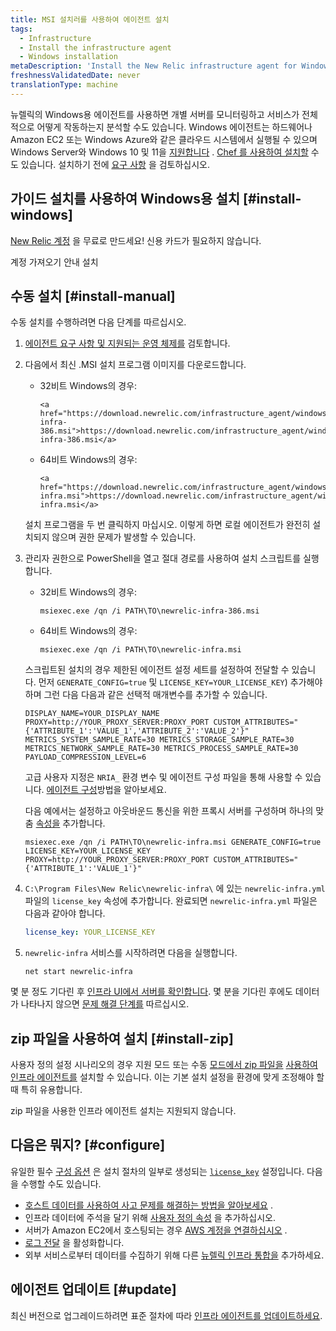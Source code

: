```yaml
---
title: MSI 설치러를 사용하여 에이전트 설치
tags:
  - Infrastructure
  - Install the infrastructure agent
  - Windows installation
metaDescription: 'Install the New Relic infrastructure agent for Windows with a simple headless MSI, and do basic configuration.'
freshnessValidatedDate: never
translationType: machine
---
```


뉴렐릭의 Windows용 에이전트를 사용하면 개별 서버를 모니터링하고 서비스가 전체적으로 어떻게 작동하는지 분석할 수도 있습니다. Windows 에이전트는 하드웨어나 Amazon EC2 또는 Windows Azure와 같은 클라우드 시스템에서 실행될 수 있으며 Windows Server와 Windows 10 및 11을 [지원합니다](/docs/infrastructure/install-infrastructure-agent/get-started/requirements-infrastructure-agent) . [Chef 를 사용하여 설치할](/docs/infrastructure/new-relic-infrastructure/config-management-tools/configure-new-relic-infrastructure-using-chef) 수도 있습니다. 설치하기 전에 [요구 사항](/docs/infrastructure/new-relic-infrastructure/getting-started/compatibility-requirements-new-relic-infrastructurets) 을 검토하십시오.

## 가이드 설치를 사용하여 Windows용 설치 [#install-windows]

[New Relic 계정](https://newrelic.com/signup) 을 무료로 만드세요! 신용 카드가 필요하지 않습니다.

<ButtonGroup>
  <ButtonLink role="button" to="https://newrelic.com/signup" variant="primary">
    계정 가져오기
  </ButtonLink>

  <ButtonLink role="button" to="https://one.newrelic.com/marketplace/install-data-source?state=fbe85f19-a04c-7a2b-0765-3a96ab418be6" variant="primary">
    안내 설치
  </ButtonLink>
</ButtonGroup>

## 수동 설치 [#install-manual]

수동 설치를 수행하려면 다음 단계를 따르십시오.

1. [에이전트 요구 사항 및 지원되는 운영 체제를](/docs/infrastructure/new-relic-infrastructure/getting-started/compatibility-requirements-new-relic-infrastructure) 검토합니다.

2. 다음에서 최신 .MSI 설치 프로그램 이미지를 다운로드합니다.

   * 32비트 Windows의 경우:

     ```
     <a href="https://download.newrelic.com/infrastructure_agent/windows/386/newrelic-infra-386.msi">https://download.newrelic.com/infrastructure_agent/windows/386/newrelic-infra-386.msi</a>​
     ```

   * 64비트 Windows의 경우:

     ```
     <a href="https://download.newrelic.com/infrastructure_agent/windows/newrelic-infra.msi">https://download.newrelic.com/infrastructure_agent/windows/newrelic-infra.msi</a>
     ```

   <Callout variant="important">
     설치 프로그램을 두 번 클릭하지 마십시오. 이렇게 하면 로컬 에이전트가 완전히 설치되지 않으며 권한 문제가 발생할 수 있습니다.
   </Callout>

3. 관리자 권한으로 PowerShell을 열고 절대 경로를 사용하여 설치 스크립트를 실행합니다.

   * 32비트 Windows의 경우:

     ```shell
     msiexec.exe /qn /i PATH\TO\newrelic-infra-386.msi
     ```

   * 64비트 Windows의 경우:

     ```shell
     msiexec.exe /qn /i PATH\TO\newrelic-infra.msi
     ```

   스크립트된 설치의 경우 제한된 에이전트 설정 세트를 설정하여 전달할 수 있습니다. 먼저 `GENERATE_CONFIG=true` 및 `LICENSE_KEY=YOUR_LICENSE_KEY`) 추가해야 하며 그런 다음 다음과 같은 선택적 매개변수를 추가할 수 있습니다.

   ```shell
   DISPLAY_NAME=YOUR_DISPLAY_NAME PROXY=http://YOUR_PROXY_SERVER:PROXY_PORT CUSTOM_ATTRIBUTES="{'ATTRIBUTE_1':'VALUE_1','ATTRIBUTE_2':'VALUE_2'}" METRICS_SYSTEM_SAMPLE_RATE=30 METRICS_STORAGE_SAMPLE_RATE=30 METRICS_NETWORK_SAMPLE_RATE=30 METRICS_PROCESS_SAMPLE_RATE=30 PAYLOAD_COMPRESSION_LEVEL=6
   ```

   고급 사용자 지정은 `NRIA_` 환경 변수 및 에이전트 구성 파일을 통해 사용할 수 있습니다. [에이전트 구성](/docs/infrastructure/install-infrastructure-agent/configuration/configure-infrastructure-agent/)방법을 알아보세요.

   다음 예에서는 <InlinePopover type="licenseKey" />설정하고 아웃바운드 통신을 위한 프록시 서버를 구성하며 하나의 맞춤 [속성을](/docs/using-new-relic/welcome-new-relic/get-started/glossary#attribute) 추가합니다.

   ```shell
   msiexec.exe /qn /i PATH\TO\newrelic-infra.msi GENERATE_CONFIG=true LICENSE_KEY=YOUR_LICENSE_KEY PROXY=http://YOUR_PROXY_SERVER:PROXY_PORT CUSTOM_ATTRIBUTES="{'ATTRIBUTE_1':'VALUE_1'}"
   ```

4. `C:\Program Files\New Relic\newrelic-infra\` 에 있는 `newrelic-infra.yml` 파일의 `license_key` 속성에 <InlinePopover type="licenseKey" />추가합니다. 완료되면 `newrelic-infra.yml` 파일은 다음과 같아야 합니다.

   ```yml
   license_key: YOUR_LICENSE_KEY
   ```

5. `newrelic-infra` 서비스를 시작하려면 다음을 실행합니다.

   ```shell
   net start newrelic-infra
   ```

몇 분 정도 기다린 후 [인프라 UI에서 서버를 확인합니다](/docs/infrastructure/infrastructure-ui-pages/infra-ui-overview). 몇 분을 기다린 후에도 데이터가 나타나지 않으면 [문제 해결 단계를](/docs/infrastructure/new-relic-infrastructure/troubleshooting/no-data-appears-infrastructure) 따르십시오.

## zip 파일을 사용하여 설치 [#install-zip]

사용자 정의 설정 시나리오의 경우 지원 모드 또는 [](/docs/infrastructure/install-configure-infrastructure/windows-installation/assisted-install-infrastructure-windows)수동 [모드에서 zip 파일을](https://download.newrelic.com/infrastructure_agent/binaries/windows/) [사용하여 인프라 에이전트를](/docs/infrastructure/install-configure-infrastructure/windows-installation/manual-install-infrastructure-windows) 설치할 수 있습니다. 이는 기본 설치 설정을 환경에 맞게 조정해야 할 때 특히 유용합니다.

<Callout variant="caution">
  zip 파일을 사용한 인프라 에이전트 설치는 지원되지 않습니다.
</Callout>

<InstallFeedback />

## 다음은 뭐지? [#configure]

유일한 필수 [구성 옵션](/docs/infrastructure/install-configure-infrastructure/configuration/configure-infrastructure-agent) 은 설치 절차의 일부로 생성되는 [`license_key`](/docs/Infrastructure-configure-your-agent#conf-license_key) 설정입니다. 다음을 수행할 수도 있습니다.

* [호스트 데이터를 사용하여 사고 문제를 해결하는 방법을 알아보세요](/docs/tutorial-troubleshoot-infra-hosts/diagnose-app-infra-data) .
* 인프라 데이터에 주석을 달기 위해 [사용자 정의 속성](/docs/Infrastructure-configure-your-agent#conf-custom_attributes) 을 추가하십시오.
* 서버가 Amazon EC2에서 호스팅되는 경우 [AWS 계정을 연결하십시오](/docs/infrastructure-amazon-aws-ec2-integration#connect) .
* [로그 전달](/docs/logs/enable-new-relic-logs/1-enable-logs/forward-your-logs-using-new-relic-infrastructure-agent) 을 활성화합니다.
* 외부 서비스로부터 데이터를 수집하기 위해 다른 [뉴렐릭 인프라 통합을](/docs/infrastructure/introduction-infra-monitoring) 추가하세요.

## 에이전트 업데이트 [#update]

최신 버전으로 업그레이드하려면 표준 절차에 따라 [인프라 에이전트를 업데이트하세요](/docs/infrastructure/new-relic-infrastructure/installation/update-infrastructure-agent).